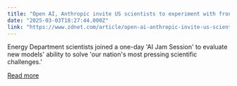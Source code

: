 ```yaml
---
title: "Open AI, Anthropic invite US scientists to experiment with frontier models"
date: "2025-03-03T18:27:44.000Z"
link: "https://www.zdnet.com/article/open-ai-anthropic-invite-us-scientists-to-experiment-with-frontier-models/"
---
```


Energy Department scientists joined a one-day 'AI Jam Session' to evaluate new models' ability to solve 'our nation's most pressing scientific challenges.'

[Read more](https://www.zdnet.com/article/open-ai-anthropic-invite-us-scientists-to-experiment-with-frontier-models/)
